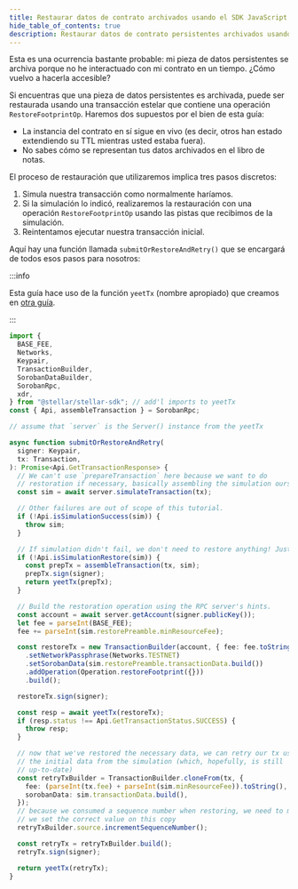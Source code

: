 ```yaml
---
title: Restaurar datos de contrato archivados usando el SDK JavaScript
hide_table_of_contents: true
description: Restaurar datos de contrato persistentes archivados usando el SDK JavaScript.
---
```


Esta es una ocurrencia bastante probable: mi pieza de datos persistentes se archiva porque no he interactuado con mi contrato en un tiempo. ¿Cómo vuelvo a hacerla accesible?

Si encuentras que una pieza de datos persistentes es archivada, puede ser restaurada usando una transacción estelar que contiene una operación `RestoreFootprintOp`. Haremos dos supuestos por el bien de esta guía:

- La instancia del contrato en sí sigue en vivo (es decir, otros han estado extendiendo su TTL mientras usted estaba fuera).
- No sabes cómo se representan tus datos archivados en el libro de notas.

El proceso de restauración que utilizaremos implica tres pasos discretos:

1. Simula nuestra transacción como normalmente haríamos.
2. Si la simulación lo indicó, realizaremos la restauración con una operación `RestoreFootprintOp` usando las pistas que recibimos de la simulación.
3. Reintentamos ejecutar nuestra transacción inicial.

Aquí hay una función llamada `submitOrRestoreAndRetry()` que se encargará de todos esos pasos para nosotros:

:::info

Esta guía hace uso de la función `yeetTx` (nombre apropiado) que creamos en [otra guía](../transactions/submit-transaction-wait-js.mdx).

:::

```typescript
import {
  BASE_FEE,
  Networks,
  Keypair,
  TransactionBuilder,
  SorobanDataBuilder,
  SorobanRpc,
  xdr,
} from "@stellar/stellar-sdk"; // add'l imports to yeetTx
const { Api, assembleTransaction } = SorobanRpc;

// assume that `server` is the Server() instance from the yeetTx

async function submitOrRestoreAndRetry(
  signer: Keypair,
  tx: Transaction,
): Promise<Api.GetTransactionResponse> {
  // We can't use `prepareTransaction` here because we want to do
  // restoration if necessary, basically assembling the simulation ourselves.
  const sim = await server.simulateTransaction(tx);

  // Other failures are out of scope of this tutorial.
  if (!Api.isSimulationSuccess(sim)) {
    throw sim;
  }

  // If simulation didn't fail, we don't need to restore anything! Just send it.
  if (!Api.isSimulationRestore(sim)) {
    const prepTx = assembleTransaction(tx, sim);
    prepTx.sign(signer);
    return yeetTx(prepTx);
  }

  // Build the restoration operation using the RPC server's hints.
  const account = await server.getAccount(signer.publicKey());
  let fee = parseInt(BASE_FEE);
  fee += parseInt(sim.restorePreamble.minResourceFee);

  const restoreTx = new TransactionBuilder(account, { fee: fee.toString() })
    .setNetworkPassphrase(Networks.TESTNET)
    .setSorobanData(sim.restorePreamble.transactionData.build())
    .addOperation(Operation.restoreFootprint({}))
    .build();

  restoreTx.sign(signer);

  const resp = await yeetTx(restoreTx);
  if (resp.status !== Api.GetTransactionStatus.SUCCESS) {
    throw resp;
  }

  // now that we've restored the necessary data, we can retry our tx using
  // the initial data from the simulation (which, hopefully, is still
  // up-to-date)
  const retryTxBuilder = TransactionBuilder.cloneFrom(tx, {
    fee: (parseInt(tx.fee) + parseInt(sim.minResourceFee)).toString(),
    sorobanData: sim.transactionData.build(),
  });
  // because we consumed a sequence number when restoring, we need to make sure
  // we set the correct value on this copy
  retryTxBuilder.source.incrementSequenceNumber();

  const retryTx = retryTxBuilder.build();
  retryTx.sign(signer);

  return yeetTx(retryTx);
}
```
